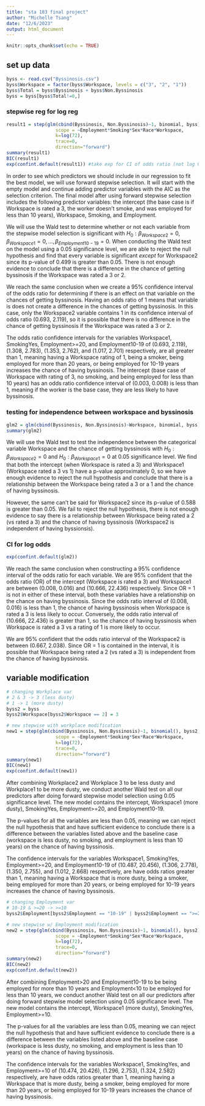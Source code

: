 ---
title: "sta 183 final project"
author: "Michelle Tsang"
date: "12/6/2023"
output: html_document
---

```{r setup, include=FALSE}
knitr::opts_chunk$set(echo = TRUE)
```

## set up data

```{r}
byss <- read.csv("Byssinosis.csv")
byss$Workspace = factor(byss$Workspace, levels = c("3", "2", "1"))
byss$Total = byss$Byssinosis + byss$Non.Byssinosis
byss = byss[byss$Total!=0,]
```


### stepwise reg for log reg
```{r}
result1 = step(glm(cbind(Byssinosis, Non.Byssinosis)~1, binomial, byss),
                  scope = ~Employment*Smoking*Sex*Race*Workspace,
                  k=log(72),
                  trace=0,
                  direction="forward")
summary(result1)
BIC(result1)
exp(confint.default(result1)) #take exp for CI of odds ratio (not log OR)
```
In order to see which predictors we should include in our regression to fit the best model, we will use forward stepwise selection. It will start with the empty model and continue adding predictor variables with the AIC as the selection criterion. The final model after using forward stepwise selection includes the following predictor variables: the intercept (the base case is if Workspace is rated a 3, the worker doesn't smoke, and was employed for less than 10 years), Workspace, Smoking, and Employment.

We will use the Wald test to determine whether or not each variable from the stepwise model selection is significant with $H_0: \beta_{Workspace2} = 0, \beta_{Workspace1} = 0, ..., \beta_{Employment10-19} = 0$. When conducting the Wald test on the model using a 0.05 significance level, we are able to reject the null hypothesis and find that every variable is significant *except* for Workspace2 since its p-value of 0.499 is greater than 0.05. There is not enough evidence to conclude that there is a difference in the chance of getting byssinosis if the Workspace was rated a 3 or 2.

We reach the same conclusion when we create a 95% confidence interval of the odds ratio for determining if there is an effect on that variable on the chances of getting byssinosis. Having an odds ratio of 1 means that variable is does not create a difference in the chances of getting byssinosis. In this case, only the Workspace2 variable contains 1 in its confidence interval of odds ratio (0.693, 2.119), so it is possible that there is no difference in the chance of getting byssinosis if the Workspace was rated a 3 or 2.  

The odds ratio confidence intervals for the variables Workspace1, SmokingYes, Employment>=20, and Employment10-19 of (0.693, 2.119), (1.308, 2.783), (1.353, 2.762), and (1.017, 2.701) respectively, are all greater than 1, meaning having a Workspace rating of 1, being a smoker, being employed for more than 20 years, or being employed for 10-19 years increases the chance of having byssinosis. The intercept (base case of Workspace with rating of 3, no smoking, and being employed for less than 10 years) has an odds ratio confidence interval of (0.003, 0.008) is less than 1, meaning if the worker is the base case, they are less likely to have byssinosis.

### testing for independence between workspace and byssinosis
```{r}
glm2 = glm(cbind(Byssinosis, Non.Byssinosis)~Workspace, binomial, byss)
summary(glm2)
```
We will use the Wald test to test the independence between the categorical variable Workspace and the chance of getting byssinosis with $H_0: \beta_{Workspace2} = 0$ and $H_0: \beta_{Workspace1} = 0$ at 0.05 significance level. We find that both the intercept (when Workspace is rated a 3) and Workspace1 (Workspace rated a 3 vs 1) have a p-value approximately 0, so we have enough evidence to reject the null hypothesis and conclude that there is a relationship between the Workspace being rated a 3 or a 1 and the chance of having byssinosis. 

However, the same can't be said for Workspace2 since its p-value of 0.588 is greater than 0.05. We fail to reject the null hypothesis, there is not enough evidence to say there is a relationship between Workspace being rated a 2 (vs rated a 3) and the chance of having byssinosis (Workspace2 is independent of having byssionsis).

### CI for log odds
```{r}
exp(confint.default(glm2))
```
We reach the same conclusion when constructing a 95% confidence interval of the odds ratio for each variable. We are 95% confident that the odds ratio (OR) of the intercept (Workspace is rated a 3) and Workspace1 are between (0.008, 0.016) and (10.666, 22.436) respectively. Since OR = 1 is not in either of these interval, both these variables have a relationship on the chance on having byssinosis. Since the odds ratio interval of (0.008, 0.016) is less than 1, the chance of having byssinosis when Workspace is rated a 3 is less likely to occur. Conversely, the odds ratio interval of (10.666, 22.436) is greater than 1, so the chance of having byssinosis when Workspace is rated a 3 vs a rating of 1 is more likely to occur.

We are 95% confident that the odds ratio interval of the Workspace2 is between (0.667, 2.038). Since OR = 1 is contained in the interval, it is possible that Workspace being rated a 2 (vs rated a 3) is independent from the chance of having byssinosis.

## variable modification
```{r}
# changing Workplace var
# 2 & 3 -> 3 (less dusty)
# 1 -> 1 (more dusty)
byss2 = byss
byss2$Workspace[byss2$Workspace == 2] = 3
```


```{r}
# new stepwise with workplace modification
new1 = step(glm(cbind(Byssinosis, Non.Byssinosis)~1, binomial(), byss2),
                  scope = ~Employment*Smoking*Sex*Race*Workspace,
                  k=log(72),
                  trace=0,
                  direction="forward")
summary(new1)
BIC(new1)
exp(confint.default(new1))
```
After combining Workplace2 and Workplace 3 to be less dusty and Workplace1 to be more dusty, we conduct another Wald test on all our predictors after doing forward stepwise model selection using 0.05 significance level. The new model contains the intercept, Workspace1 (more dusty), SmokingYes, Employment>=20, and Employment10-19.

The p-values for all the variables are less than 0.05, meaning we can reject the null hypothesis that and have sufficient evidence to conclude there is a difference between the variables listed above and the baseline case (workspace is less dusty, no smoking, and employment is less than 10 years) on the chance of having byssinosis. 

The confidence intervals for the variables Workspace1, SmokingYes, Employment>=20, and Employment10-19 of (10.487, 20.456), (1.306, 2.778), (1.350, 2.755), and (1.012, 2.668) respectively, are have odds ratios greater than 1, meaning having a Workspace that is more dusty, being a smoker, being employed for more than 20 years, or being employed for 10-19 years increases the chance of having byssinosis. 

```{r}
# changing Employment var
# 10-19 & >=20 -> >=10
byss2$Employment[byss2$Employment == "10-19" | byss2$Employment == ">=20"] = ">=10"

# new stepwise w/ Employment modification
new2 = step(glm(cbind(Byssinosis, Non.Byssinosis)~1, binomial(), byss2),
                  scope = ~Employment*Smoking*Sex*Race*Workspace,
                  k=log(72),
                  trace=0,
                  direction="forward")
summary(new2)
BIC(new2)
exp(confint.default(new2))
```
After combining Employment>20 and Employment10-19 to be being employed for more than 10 years and Employment<10 to be employed for less than 10 years, we conduct another Wald test on all our predictors after doing forward stepwise model selection using 0.05 significance level. The new model contains the intercept, Workspace1 (more dusty), SmokingYes, Employment>=10.

The p-values for all the variables are less than 0.05, meaning we can reject the null hypothesis that and have sufficient evidence to conclude there is a difference between the variables listed above and the baseline case (workspace is less dusty, no smoking, and employment is less than 10 years) on the chance of having byssinosis. 

The confidence intervals for the variables Workspace1, SmokingYes, and Employment>=10 of (10.474, 20.426), (1.296, 2.753), (1.324, 2.582) respectively, are have odds ratios greater than 1, meaning having a Workspace that is more dusty, being a smoker, being employed for more than 20 years, or being employed for 10-19 years increases the chance of having byssinosis. 
